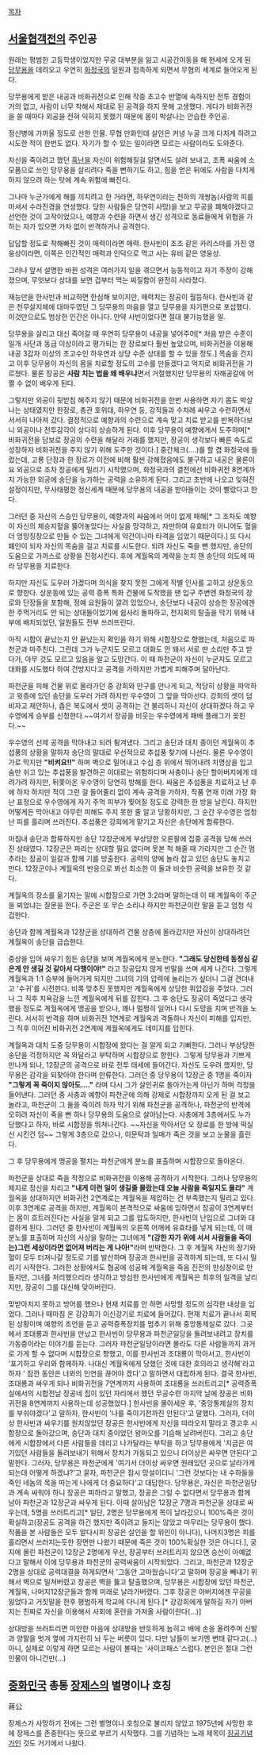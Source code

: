 [[목차]]

== [[서울협객전]]의 주인공 ==
원래는 평범한 고등학생이었지만 무공 대부분을 잃고 시공간이동을 해 현세에 오게 된 [[당무용]]을 데려오고 우연히 [[화정국]]의 일원과 접촉하게 되면서 무협의 세계로 들어오게 된다.

당무용에게 받은 내공과 비화귀전으로 인해 작중 초고수 반열에 속하지만 전투 경험이 거의 없고, 사람이 너무 착해서 제대로 된 공격을 하지 못해 고생했다. 게다가 비화귀전을 쓸 때마다 외공을 전혀 익히지 못했기 때문에 몸이 박살나는 안습한 주인공. 

정신병에 가까울 정도로 선한 인물. 무협 만화인데 살인은 커녕 누굴 크게 다치게 하려고 시도한 적이 한번도 없다. 자기가 할 수 있는 일이라면 모르는 사람이라도 도와준다. 

자신을 죽이려고 했던 [[흑난]]을 자신이 위험해질걸 알면서도 살려 보내고, 조폭 싸움에 소모품으로 쓰인 당무용을 살리려다 죽을 뻔하기도 하고, 힘을 얻은 뒤에도 사람을 다치게 하지 않으려 하는 탓에 계속 위험에 빠진다. 

그나마 누군가에게 해를 끼치려고 한 거라면, 하우연이라는 천하의 개쌍놈(사람의 피를 마셔서 수라진경을 연성했다. 당한 사람들은 당연히 사망)을 보고 무공을 폐해야겠다고 선언한 것이 고작이었으나, 예향과 수련을 하면서 생긴 성격으로 동료들에게 위협을 가하는 자가 있으면 가차 없이 반격하거나 공격한다.

답답할 정도로 착해빠진 것이 매력이라면 매력. 한사빈이 조조 같은 카리스마를 가진 영웅상이라면, 이쪽은 인간적인 매력과 인덕으로 먹고 사는 유비 같은 영웅상.

그러나 앞서 설명한 바뀐 성격은 여러가지 일을 겪으면서 능동적이고 자기 주장이 강해졌으며, 무엇보다 상대를 보면 겁부터 먹는 찌질함이 완전히 사라졌다.

재능만을 한사빈과 비교하면 한심해 보이지만, 매력치는 장공이 월등하다. 한사빈과 같은 천무살지체에 대마두였던 그 당무용의 마음을 열고 당무용을 자기편으로 포섭했다. 이것만으로도 범상한 인간은 아니다. 만약 사빈이었다면 절대 불가능했을 일.

당무용을 살리고 대신 죽어갈 때 우연히 당무용이 내공을 넣어주어[* 처음 받은 수준이 일개 사단과 동급 이상이라고 평가되는 한 장로보다 훨씬 높았으며, 비화귀전을 이용해 내공 3갑자 이상의 초고수인 하우연과 상당 수준 상대를 할 수 있을 정도.] 목숨을 건지고 이후 당무용이 자신의 몸을 치료할 정도의 고수를 만들겠다고 억지로 비화귀전을 가르쳤다. 물론 장공은 '''사람 치는 법을 왜 배우냐'''면서 거절했지만 당무용의 자해공갈에 어쩔 수 없이 배우게 된다.

그렇지만 외공이 뒷받침 해주지 않기 때문에 비화귀전을 한번 사용하면 자기 몸도 박살나는 상태였지만 한장로, 총관 호위대, 하우연 등, 강적들과 수차례 싸우고 수련하면서 서서히 나아져 갔다. 결정적으로 예향과의 수련으로 계속 맞고 치료 받고를 반복하다보니 외공이나 전투감각이 상다히 상승하게 된다.
이후 당무용이 예향에게서 도주하며[* 비화귀전을 담보로 장공의 수련을 해달라 거래를 했지만, 장공이 생각보다 빠른 속도로 성장하자 비화귀전을 주지 않기 위해 도주한 것이다.] 중간체크(....)를 할 겸 화정국에 들렀는데, 고룡 단장과 한 장로가 이전에 비해 훨씬 강해졌음에도 불구하고 내공은 물론이요 외공으로 조차 장공에게 밀리기 시작했으며, 화정국과의 결전에선 비화귀전 8연계까지 가능한 외공에 송단을 능가하는 공력을 소유하게 된다. 그리고 초반에 나오고 잊혀진 설정이지만, 무사태평한 정신세계 때문에 당무용의 내공을 받아들이는 것이 빨랐다고 한다.

그러던 중 자신의 스승인 당무용이, 예향과의 싸움에서 어이 없게 패해[* 그 조차도 예향이 자신의 체승지혈을 뚫어놓았다는 사실을 망각하고, 자만하여 유효타가 아니어도 혈을 더 엉망징창으로 만들 수 있는 그녀에게 약간이나마 타격을 입었기 때문이다.] 또 다시 폐인이 되자 자신의 목숨을 걸고 치료를 시도한다. 되려 자신도 죽을 뻔 했지만, 송단의 도움으로 가까스로 상황을 진정시킨다. 후에 계월옥의 계략을 눈치 챈 송단의 의도에 따라 당무용을 치료한다.

하지만 자신도 도우러 가겠다며 의식을 찾지 못한 그에게 작별 인사를 고하고 상운동으로 향한다. 상운동에 있는 공력 증폭 특화 건물에 도착했을 땐 입구 주변엔 화정국의 장로와 단장들을 포함해, 정예 요원들이 깔려 있었으나, 송단보다 내공이 상승한 장공에겐 한 주먹거리도 안 되는 상대들이었기에 쉽사리 돌파하고, 천지회의 탈출을 막기 위해 내부에 배치되었던, 일원들도 전부 쓰러뜨린다. 

아직 시합이 끝났는지 안 끝났는지 확인을 하기 위해 시합장으로 향했는데, 처음으로 파천군과 마주친다. 그런데 그가 누군지도 모르고 대화도 안 돼서 서로 딴 소리만 주고 받다가, 아무 것도 모르고 있음을 알고 도망간다. 이 때 파천군이 자신이 누군지도 모르고 대화를 시도했다 하여 건방지다고 공격을 가하지만 가볍게 피해주며 달아난다.

파천군을 피해 건물 위로 올라가던 중 강희와 만구를 만나게 되고, 적당히 상황을 파악하고 윗층에 있던 송단을 도우러 가려 하지만 우수영이 그 앞을 막아선다. 강희의 셋이 덤비자고 제안하나, 좁은 복도에서 셋이 공격하는 건 불리하니 자신이 상대하겠다 하고 우수영에게 승부를 신청한다.~~여기서 장공을 비웃는 우수영에게 패배 플래그가 꽂힌다.~~

우수영의 선제 공격을 막아내고 되려 튕겨냈다. 그리고 송단과 대치 중이던 계월옥이 추섭풍의 상황을 말하자 송단의 말대로 우선적으로 추섭풍 찾기에 나선다. 물론 우수영이 가로 막지만 '''"비켜요!!"''' 하며 벽으로 밀어내고 수십 층 위에서 뛰어내려 치명상을 입고 숨만 쉬고 있는 추섭풍을 발견하곤 이대로는 위험하다며 사충이나 송단 할아버지에게 데려가려 하지만, 뒤쫓아온 우수영이 당연히 방해를 한다. 싸움은 추섭풍을 치료하고 난 후에 하자 하지만 적이 그런 걸 들어줄리 없이 계속 공격을 가하자, 작품 연재 이래 가장 화난 표정으로 우수영에게 자기 주먹 피부가 찢어질 정도로 강력한 한 방을 날린다. 하지만 어떻게든 막아내고 아무런 피해도 주지 못한 줄 알고 당황하지만, 그 순간 우수영은 엄청난 피를 흘리며 쓰러진다. 추섭풍은 강희에게 맡기고 자신은 송단에게 합류한다.

마침내 송단과 합류하지만 송단 12장군에게 부상당한 오른팔에 집중 공격을 당해 쓰러진 상태였다. 12장군은 파리는 상대할 필요 없다며 못본 척 해줄 때 가라지만 그 순간 멈추라는 장공이 일갈과 함께 기를 방출한다. 공력의 양에 놀라 잡고 있던 송단도 놓치고 만다. 12장군이나 계월옥의 반응으로 봐선 최소한 이 둘과 비슷한 공력을 보유한 것 같다.

계월옥의 장소를 옮기자는 말에 시합장으로 가면 3:2라며 말하는데 이 때 계월옥이 주군을 뵈었냐는 질문을 한다. 주군은 또 무슨 소리냐 하지만 파천군이란 말을 듣고 엄청 식겁한다.

송단과 함께 계월옥과 12장군을 상대하려 건물 상층에 올라갔지만 자신이 상대하려던 계월옥이 송단을 급습한다.

중상을 입어 싸우기 힘든 송단을 보며 계월옥에게 분노한다. '''"그래도 당신한테 동정심 같은게 안 생길 것 같아서 다행이야!"''' 라고 장공답지 않게 반말을 쓰며 세게 나간다. 그렇게 계월옥과 1:1 승부에 들어가게 되지만 그녀의 기의 압력에 눌리는가 싶더니 그걸 견뎌내고 '수귀'를 시전한다. 비록 맞추진 못했지만 계월옥에게 상당한 위압감을 주었다. 그러나 그 직후 치욕감을 느낀 계월옥에게 뒤를 잡힌다. 그 후 송단도 장공이 죽었다고 생각했을 정도로 계월옥에게 맹공을 받으나, 꽤나 멀쩡히 일어나 다시 도망을 치며 반격을 노린다. 서서히 반격을 하며 비화귀전 1연계로 계월옥과 격돌하나 자신이 피해를 입지만, 그 직후 이어진 비화귀전 2연계에 계월옥에게도 데미지를 입힌다.

계월옥과 대치 도중 당무용이 시합장에 왔다는 걸 알게 되고 기뻐한다. 그러나 부상당한 송단을 걱정하지만 꼭 와달라고 부탁하며 시합장으로 향한다. 그렇게 당무용과 기쁘게 만나게 되나, 12장군의 공격으로 바로 전투 태세에 들어간다. 자신도 도우려 했지만, 당무용은 감각을 되찾아야 한다며 만류한다. 그러던 중 당무용이 12장군 중 1명을 죽이자 '''"그렇게 꼭 죽이지 않아도…."''' 라며 다시 그가 살인귀로 돌아가는게 아닌가 하며 걱정을 들어낸다. 그러던 중 사충과 예향이 파천군에 의해 강제로 시합장까지 오게 된 걸 보고 놀라고, 파천군이 그 둘을 죽이려 하자 막기 위해 파천군을 공격하나, 파천군의 반격에 오히려 자신이 죽을 뻔 하나 당무용의 도움으로 살아남는다. 사충에게 3층에서도 누가 당했다고 하자, 바로 시합장을 뛰쳐나간다. ~~자신을 막아서던 오 장로를 한 방에 떡실신 시킨건 덤~~ 그렇게 3층으로 갔으나, 이문탁과 일매가 죽은 것을 보고 눈물을 흘린다.

그 후 당무용에게 맹공을 펼치는 파천군에게 분노를 표출하며 시합장으로 돌아온다. 

파천군을 상대로 죽을 작정으로 비화귀전을 이용해 공격하기 시작한다. 그러나 당무용의 제지로 정신을 차리고 '''"내게 이런 일이 생길줄 몰랐는데 오늘 사람을 죽일지도 몰라"''' 계월옥을 상대하지만 비화귀전 2연계로는 계월옥을 제압하는 건 부족했는지 밀리고 있다. 이후 3연계로 공격을 하지만, 계월옥이 본격적으로 싸움에 임하면서 장공이 3연계부터는 몸이 흐트러진다는 사실을 알게 되고 그를 압도하지만, 한사빈의 난입으로 그녀와 대결하게 된다. 그러던 중 한사빈이 계월옥의 오른쪽 어깨에 유효타를 넣게 되는데, 이 때 분노를 표출하며 자신의 사상을 말하는 그녀에게 '''"(강한 자가 위에 서서 사람들을 죽이는)그런 세상이라면 없어져 버리는 게 나아!"'''라며 반박한다. 그 후 계월옥 자신의 장기와 혈이 모두 터져나갈 정도로 기를 발산하며 장공과 한사빈을 공격하게 되는데, 또 다시 밀리기 시작한다. 그러한 상황에서도 협공에 성공해 계월옥을 죽음 진전의 만싱창이로 만들지만, 그녀를 처리했으리라 생각하고 방심한 한사빈에게 계월옥은 최후의 일격을 날리지만, 장공이 그를 대신해 맞아버린다.

맞받아치지 못하고 방어를 했으나 현재 치료를 안 하면 사망할 정도의 심각한 내상을 입었다. 그러나 때마침 온 강강희가 이신강기로 치료에 들어갔다. 현재 치료가 끝나서 회복된 상황이며 예향의 조언을 듣고 공력증폭장치를 멈추기 위해 중앙통제실로 갔다. 그곳에서 조대룡과 한사빈을 만났고 한사빈이 당무용과 파천군일당을 돌려보내려고 장치를 가동중이라는 이야기를 듣는다. 그러자 파천군일당이라면 몰라도 다른 사람들까지 과거로 가게 할 수 없다며 시합장으로 향했고, 이를 한사빈과 조대룡이 막아서고, 한사빈이 '포기하고 우리와 함께하자. 나대신 계월옥에게 당했던 것에 대한 호의라고 생각해'라고 하자 ' 잠깐 동안은 너와의 인연을 끊어야 겠다'고 말하면서 대립하게 된다. 결국 한사빈, 조대룡과 싸우게 되나 비화귀전을 7연계까지 사용하여 조대룡을 쓰러트리고[* 공력증폭실에서의 시합전날 장공네 집이 있던 자리에서 했던 무공수련 마지막 날에 장공은 비화귀전을 8연계까지 사용하는데 성공했었다.] 한사빈을 몰아세운 후, '중앙통제실의 장치를 부숴야겠다'고 말하자, 한사빈이 '나를 죽이기전까진 안된다'고 말했다. 그러자, 더이상 한사빈과 싸우기를 원치않았던 장공은 한사빈에게 자신을 따라오지 말라고 경고후 시합장으로 돌아갔으며, 송단과 대치 중이었던 왕마오를 기습해 날려버린다. 그리고 송단에게 시합장에서 다른 사람들을 데리고 나가달라는 부탁을 하고 당무용에게 '지금은 여기있던 사람들을 돌려보내기 위해서 장치가 가동되고 있으니 더이상은 싸우면 안된다'고 말한다. 그러자, 당무용은 파천군에게 '여기서 더이상 싸우면 원래있던 곳으로 날라가게 되는데 어떻게 하겠냐?'고 묻자, 파천군은 잠시 망설이더니 '그런 것보다는 내 수하들을 죽인 네놈의 목을 따는게 나에게 더 중요하다'고 대답한다. 당무용은, 자신은 파천군일당과 계속 싸워야 하니 장공은 피하라고 말했고, 장공은 그럴 수 없다면서 당무용과 함께 남아 파천군과 12장군과 싸우게 된다. 이때 살아남은 12장군 7명과 파천군을 상대로 싸우는데, 5명을 쓰러트리고[* 일단, 2명은 당무용에게 목이 날라갔으니 100%죽은 것이 확실하고(장공도 공격을 하긴 했지만 죽이려고 들지는 않았고 마무리는 당무용이 했다. 작품을 본 사람들은 모두 알다시피 장공은 살인을 할 위인이 아니다), 나머지3명은 피를 흘리면서 쓰러지는듯한 장면만 나왔기 때문에 죽은 것이 100%확실한 것은 아니다.], 궁지에 몰린 파천군이 12장군 2명에게 우선, 장공부터 쓰러트리지 않으면 승산이 아예없다고 말해서 이에 당무용과 파천군의 공력싸움이 시작되었다. 그리고, 파천군과 12장군2명을 상대로 공력대결을 하게되면서 '그동안 고마웠습니다'고 말하며 장공을 빼내기 위해서 벽으로 밀쳐버렸고 장공은 벽을 뚫고 탈출했으며, 당무용은 시합장에 있던 파천군, 계월옥, 나머지12장군들과 함께 미래로 날라가버렸다. 그후 장공은 아버지에겐 무공을 잃었다고 거짓말을 한후 평범하게 학교에 다니게 된다.[* 강강희에게 말하길 자기 아버지는 진짜로 자신을 이용해서 사회에 혼란을 가져올 사람이란다(...)]



상대방을 쓰러트리면 미안한 마음에 상대방을 반듯하게 눕히고 배에 손을 올려주며 신발과 양말을 벗겨 옆에 가지런히 놔 두는 버릇이 있다. 다만 남들이 보기엔 변태 같다고(...) 아니, 실제로 이렇게 하면 모르는 사람이 볼때는 '사이코패스'스럽다. 본인은 절대 그런 인물이 아니건만(...)

== [[중화민국]] 총통 [[장제스]]의 별명이나 호칭 ==
蔣公

장제스가 사망하기 전에는 그런 별명이나 호칭으로 불리지 않았고 1975년에 사망한 후에 장제스를 존중한다는 뜻으로 부르기 시작했다. 그를 기념하는 노래 제목이 [[장공기념가]]인 것도 거기에서 나왔다.
